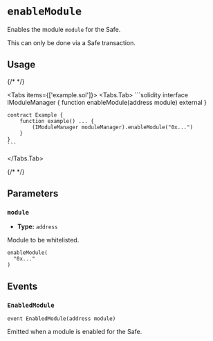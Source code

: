 
# `enableModule`

Enables the module `module` for the Safe.

<Callout type='warning'>This can only be done via a Safe transaction.</Callout>

## Usage

{/* <!-- vale off --> */}

<Tabs items={['example.sol']}>
  <Tabs.Tab>
    ```solidity
    interface IModuleManager {
        function enableModule(address module) external
    }

    contract Example {
        function example() ... {
            (IModuleManager moduleManager).enableModule("0x...")
        }
    }
    ```
  </Tabs.Tab>
</Tabs>

{/* <!-- vale on --> */}

## Parameters

### `module`

- **Type:** `address`

Module to be whitelisted.

```solidity focus=2
enableModule(
  "0x..."
)
```

## Events

### `EnabledModule`

```solidity
event EnabledModule(address module)

```

Emitted when a module is enabled for the Safe.
